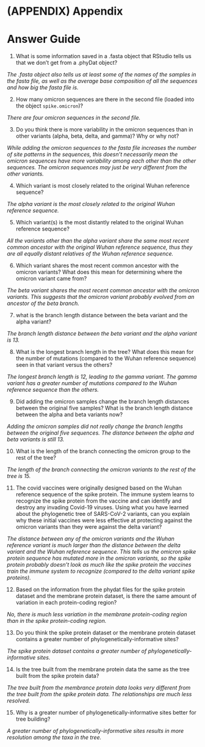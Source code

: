 # (APPENDIX) Appendix {-}

# Answer Guide



1. What is some information saved in a .fasta object that RStudio tells us that we don't get from a .phyDat object?

_The .fasta object also tells us at least some of the names of the samples in the fasta file, as well as the average base composition of all the sequences and how big the fasta file is._

2. How many omicron sequences are there in the second file (loaded into the object `spike.omicron`)?

_There are four omicron sequences in the second file._

3. Do you think there is more variability in the omicron sequences than in other variants (alpha, beta, delta, and gamma)? Why or why not?

_While adding the omicron sequences to the fasta file increases the number of site patterns in the sequences, this doesn't necessarily mean the omicron sequences have more variability among each other than the other sequences. The omicron sequences may just be very different from the other variants._

4. Which variant is most closely related to the original Wuhan reference sequence?

_The alpha variant is the most closely related to the original Wuhan reference sequence._

5. Which variant(s) is the most distantly related to the original Wuhan reference sequence?

_All the variants other than the alpha variant share the same most recent common ancestor with the original Wuhan reference sequence, thus they are all equally distant relatives of the Wuhan reference sequence._

6. Which variant shares the most recent common ancestor with the omicron variants? What does this mean for determining where the omicron variant came from?

_The beta variant shares the most recent common ancestor with the omicron variants. This suggests that the omicron variant probably evolved from an ancestor of the beta branch._

7. what is the branch length distance between the beta variant and the alpha variant?

_The branch length distance between the beta variant and the alpha variant is 13._

8. What is the longest branch length in the tree? What does this mean for the number of mutations (compared to the Wuhan reference sequence) seen in that variant versus the others?

_The longest branch length is 12, leading to the gamma variant. The gamma variant has a greater number of mutations compared to the Wuhan reference sequence than the others._

9. Did adding the omicron samples change the branch length distances between the original five samples? What is the branch length distance between the alpha and beta variants now?

_Adding the omicron samples did not really change the branch lengths between the original five sequences. The distance between the alpha and beta variants is still 13._

10. What is the length of the branch connecting the omicron group to the rest of the tree?

_The length of the branch connecting the omicron variants to the rest of the tree is 15._

11. The covid vaccines were originally designed based on the Wuhan reference sequence of the spike protein. The immune system learns to recognize the spike protein from the vaccine and can identify and destroy any invading Covid-19 viruses. Using what you have learned about the phylogenetic tree of SARS-CoV-2 variants, can you explain why these initial vaccines were less effective at protecting against the omicron variants than they were against the delta variant?

_The distance between any of the omicron variants and the Wuhan reference variant is much larger than the distance between the delta variant and the Wuhan reference sequence. This tells us the omicron spike protein sequence has mutated more in the omicron variants, so the spike protein probably doesn't look as much like the spike protein the vaccines train the immune system to recognize (compared to the delta variant spike proteins)._

12. Based on the information from the phydat files for the spike protein dataset and the membrane protein dataset, is there the same amount of variation in each protein-coding region?

_No, there is much less variation in the membrane protein-coding region than in the spike protein-coding region._

13. Do you think the spike protein dataset or the membrane protein dataset contains a greater number of phylogenetically-informative sites? 

_The spike protein dataset contains a greater number of phylogenetically-informative sites._

14. Is the tree built from the membrane protein data the same as the tree built from the spike protein data?

_The tree built from the membrance protein data looks very different from the tree built from the spike protein data. The relationships are much less resolved._

15. Why is a greater number of phylogenetically-informative sites better for tree building?

_A greater number of phylogenetically-informative sites results in more resolution among the taxa in the tree._
